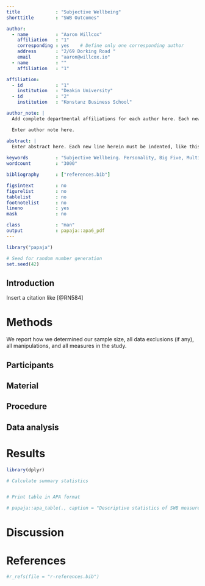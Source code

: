 ```yaml
---
title             : "Subjective Wellbeing"
shorttitle        : "SWB Outcomes"

author: 
  - name          : "Aaron Willcox"
    affiliation   : "1"
    corresponding : yes    # Define only one corresponding author
    address       : "2/69 Dorking Road "
    email         : "aaron@willcox.io"
  - name          : ""
    affiliation   : "1"

affiliation:
  - id            : "1"
    institution   : "Deakin University"
  - id            : "2"
    institution   : "Konstanz Business School"

author_note: |
  Add complete departmental affiliations for each author here. Each new line herein must be indented, like this line.

  Enter author note here.

abstract: |
  Enter abstract here. Each new line herein must be indented, like this line.
  
keywords          : "Subjective Wellbeing. Personality, Big Five, Multiple Discrepancies Theory"
wordcount         : "3000"

bibliography      : ["references.bib"]

figsintext        : no
figurelist        : no
tablelist         : no
footnotelist      : no
lineno            : yes
mask              : no

class             : "man"
output            : papaja::apa6_pdf
---
```


```r
library("papaja")
```

```r
# Seed for random number generation
set.seed(42)
```

## Introduction
Insert a citation like [@RN584]

# Methods
We report how we determined our sample size, all data exclusions (if any), all manipulations, and all measures in the study. <!-- 21-word solution (Simmons, Nelson & Simonsohn, 2012; retrieved from http://ssrn.com/abstract=2160588) -->

## Participants

## Material

## Procedure

## Data analysis

# Results
```r
library(dplyr)

# Calculate summary statistics


# Print table in APA format

# papaja::apa_table(., caption = "Descriptive statistics of SWB measure by outcome")
```


# Discussion


\newpage

# References
```r
#r_refs(file = "r-references.bib")
```

\begingroup
\setlength{\parindent}{-0.5in}
\setlength{\leftskip}{0.5in}

<div id = "refs"></div>
\endgroup
